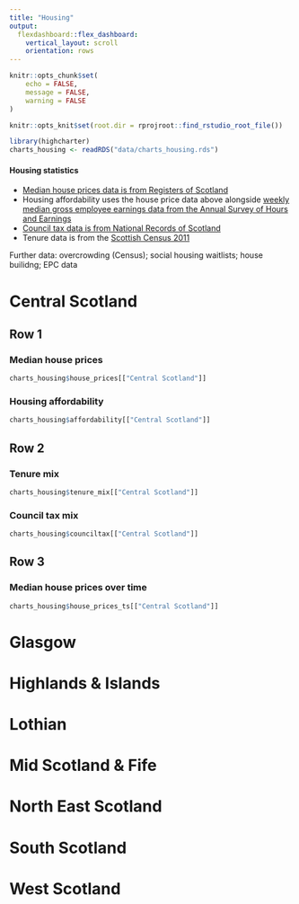 ```yaml
---
title: "Housing"
output: 
  flexdashboard::flex_dashboard:
    vertical_layout: scroll
    orientation: rows
---
```

  
```r

knitr::opts_chunk$set(
	echo = FALSE,
	message = FALSE,
	warning = FALSE
)

knitr::opts_knit$set(root.dir = rprojroot::find_rstudio_root_file())

```

```r

library(highcharter)
charts_housing <- readRDS("data/charts_housing.rds")

```

#### Housing statistics

- [Median house prices data is from Registers of Scotland](https://statistics.gov.scot/resource?uri=http%3A%2F%2Fstatistics.gov.scot%2Fdata%2Fresidential-properties-sales-and-price)
- Housing affordability uses the house price data above alongside [weekly median gross employee earnings data from the Annual Survey of Hours and Earnings](https://www.ons.gov.uk/employmentandlabourmarket/peopleinwork/earningsandworkinghours/datasets/annualsurveyofhoursandearningsasheguidetotables) 
- [Council tax data is from National Records of Scotland](https://statistics.gov.scot/data/dwellings-by-council-tax-band-detailed-current-geographic-boundaries)
- Tenure data is from the [Scottish Census 2011](https://www.scotlandscensus.gov.uk/search-the-census#/)

Further data: overcrowding (Census); social housing waitlists; house builidng; EPC data

# Central Scotland

## Row 1 {data-height=500}

### Median house prices

```r
charts_housing$house_prices[["Central Scotland"]]
```

### Housing affordability

```r
charts_housing$affordability[["Central Scotland"]]
```

## Row 2 {data-height=350}

### Tenure mix

```r
charts_housing$tenure_mix[["Central Scotland"]]
```

### Council tax mix

```r
charts_housing$counciltax[["Central Scotland"]]
```

## Row 3

### Median house prices over time

```r
charts_housing$house_prices_ts[["Central Scotland"]]
```

# Glasgow

# Highlands & Islands

# Lothian

# Mid Scotland & Fife

# North East Scotland

# South Scotland

# West Scotland

